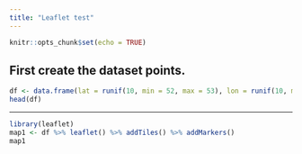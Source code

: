 ```yaml
---
title: "Leaflet test"
---
```


```r
knitr::opts_chunk$set(echo = TRUE)
```


## First create the dataset points.
```r
df <- data.frame(lat = runif(10, min = 52, max = 53), lon = runif(10, min = 5.25, max = 6.25))
head(df)
```

***

```r
library(leaflet)
map1 <- df %>% leaflet() %>% addTiles() %>% addMarkers()
map1
```

